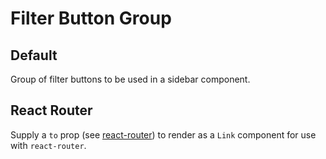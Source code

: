 


<Meta title="Sidebar/Filter Buttons" decorators={[withKnobs]} />

# Filter Button Group

## Default

Group of filter buttons to be used in a sidebar component.

<Preview>
  <Story name="default">
    <Centered style={{width: "270px"}}>
      <FilterButtonGroup
        title={text("title", "File Type")}
        filters={object("filters",
          [
            {
              "name": "JPG / TIFF",
              "tag": "$photos",
              "published": true
            },
            {
              "name": "Vectors",
              "tag": "$vectors",
              "published": true
            },
            {
              "name": "PSD",
              "tag": "$psd",
              "published": true
            },
            {
              "name": "PNG",
              "tag": "$png",
              "published": true
            },
            {
              "name": "SVG",
              "tag": "$svg",
              "published": true
            }
          ],
          "default"
        )}
        onFilterClick={action('filter-click')}
      />
    </Centered>
  </Story>
</Preview>

## React Router

Supply a `to` prop (see [react-router](https://reacttraining.com/react-router/web/api/Link/to-string)) to render as a `Link` component for use with `react-router`.

<Preview>
  <Story name="link">
    <Centered style={{width: "270px"}}>
      <FilterButtonGroup
        title={text("title", "File Type")}
        filters={object("filters",
          [
            {
              "name": "JPG / TIFF",
              "tag": "$photos",
              "published": true,
              "to": "/photos"
            },
            {
              "name": "Vectors",
              "tag": "$vectors",
              "published": true,
              "to": "/vectors"
            },
            {
              "name": "PSD",
              "tag": "$psd",
              "published": true,
              "to": "/psd"
            },
            {
              "name": "PNG",
              "tag": "$png",
              "published": true,
              "to": "/png"
            },
            {
              "name": "SVG",
              "tag": "$svg",
              "published": true,
              "to": "/svg"
            }
          ],
          "link"
        )}
      />
    </Centered>
  </Story>
</Preview>


